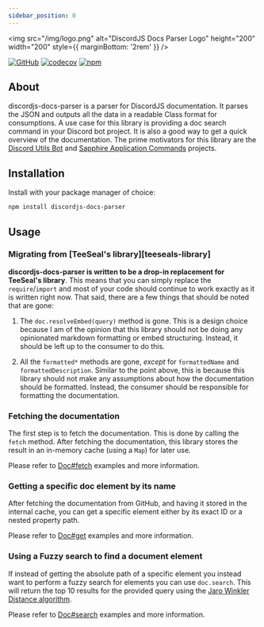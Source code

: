 ```yaml
---
sidebar_position: 0
---
```


<div style={{ textAlign: 'center' }}>

<img src="/img/logo.png" alt="DiscordJS Docs Parser Logo" height="200" width="200" style={{ marginBottom: '2rem' }} />

[![GitHub](https://img.shields.io/github/license/favna/discordjs-docs-parser)](https://github.com/favna/discordjs-docs-parser/blob/main/LICENSE.md)
[![codecov](https://codecov.io/gh/favna/discordjs-docs-parser/branch/main/graph/badge.svg?token=1qXM3yNvmP)](https://codecov.io/gh/favna/discordjs-docs-parser)
[![npm](https://img.shields.io/npm/v/discordjs-docs-parser?color=crimson&logo=npm&style=flat-square)](https://www.npmjs.com/package/discordjs-docs-parser)

</div>

## About

discordjs-docs-parser is a parser for DiscordJS documentation. It parses the JSON and outputs all the data in a readable
Class format for consumptions. A use case for this library is providing a doc search command in your Discord bot
project. It is also a good way to get a quick overview of the documentation. The prime motivators for this library are
the [Discord Utils Bot](https://github.com/discordjs/discord-utils-bot) and
[Sapphire Application Commands](https://github.com/sapphiredev/sapphire-application-commands) projects.

## Installation

Install with your package manager of choice:

```bash npm2yarn2pnpm
npm install discordjs-docs-parser
```

## Usage

### Migrating from [TeeSeal's library][teeseals-library]

**discordjs-docs-parser is written to be a drop-in replacement for TeeSeal's library**. This means that you can simply
replace the `require`/`import` and most of your code should continue to work exactly as it is written right now. That
said, there are a few things that should be noted that are gone:

1. The `doc.resolveEmbed(query)` method is gone. This is a design choice because I am of the opinion that this library
   should not be doing any opinionated markdown formatting or embed structuring. Instead, it should be left up to the
   consumer to do this.

1. All the `formatted*` methods are gone, _except_ for `formattedName` and `formattedDescription`. Similar to the point
   above, this is because this library should not make any assumptions about how the documentation should be formatted.
   Instead, the consumer should be responsible for formatting the documentation.

### Fetching the documentation

The first step is to fetch the documentation. This is done by calling the `fetch` method. After fetching the
documentation, this library stores the result in an in-memory cache (using a `Map`) for later use.

Please refer to [Doc#fetch](Documentation/classes/Doc#fetch) examples and more information.

### Getting a specific doc element by its name

After fetching the documentation from GitHub, and having it stored in the internal cache, you can get a specific element
either by its exact ID or a nested property path.

Please refer to [Doc#get](Documentation/classes/Doc#get) examples and more information.

### Using a Fuzzy search to find a document element

If instead of getting the absolute path of a specific element you instead want to perform a fuzzy search for elements
you can use `doc.search`. This will return the top 10 results for the provided query using the [Jaro Winkler Distance
algorithm][jarowinklerdistance].

Please refer to [Doc#search](Documentation/classes/Doc#search) examples and more information.

[jarowinklerdistance]: https://en.wikipedia.org/wiki/Jaro–Winkler_distance
